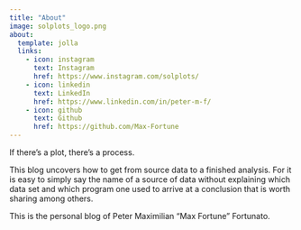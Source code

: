 ```yaml
---
title: "About"
image: solplots_logo.png
about:
  template: jolla
  links:
    - icon: instagram
      text: Instagram
      href: https://www.instagram.com/solplots/
    - icon: linkedin
      text: LinkedIn
      href: https://www.linkedin.com/in/peter-m-f/
    - icon: github
      text: Github
      href: https://github.com/Max-Fortune
---
```


If there's a plot, there's a process.

This blog uncovers how to get from source data to a finished analysis. For it is easy to simply say the name of a source of data without explaining which data set and which program one used to arrive at a conclusion that is worth sharing among others.

This is the personal blog of Peter Maximilian "Max Fortune" Fortunato.
